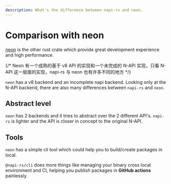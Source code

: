 ```yaml
---
description: What's the difference between napi-rs and neon.
---
```


# Comparison with neon

[neon](https://neon-bindings.com/) is the other rust crate which provide great development experience and high performance.

{/* Neon 有一个成熟的基于 v8 API 的实现和一个未完成的 N-API 实现，只看 N-API 这一层面的实现，napi-rs 与 neon 也有许多不同的地方 */}

`neon` has a v8 backend and an incomplete napi backend. Looking only at the N-API backend, there are also many differences between `napi-rs` and `neon`.

## Abstract level

`neon` has 2 backends and it tries to abstract over the 2 different API's.
`napi-rs` is lighter and the API is closer in concept to the original N-API.

## Tools

`neon` has a simple cli tool which could help you to build/create packages in local.

`@napi-rs/cli` does more things like managing your binary cross local environment and CI, helping you publish packages in **GitHub actions** painlessly.
